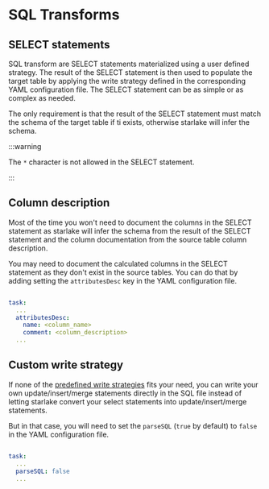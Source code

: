 #  SQL Transforms

## SELECT statements
SQL transform are SELECT statements materialized using a user defined strategy.
The result of the SELECT statement is then used to populate the target table by applying the write strategy defined in the corresponding YAML configuration file.
The SELECT statement can be as simple or as complex as needed.

The only requirement is that the result of the SELECT statement must match the schema of the target table if ti exists, otherwise starlake will infer the schema.


:::warning

The `*` character is not allowed in the SELECT statement.

:::

## Column description

Most of the time you won't need to document the columns in the SELECT statement as starlake will infer the schema from the result of the SELECT statement
and the column documentation from the source table column description.

You may need to document the calculated columns in the SELECT statement as they don't exist in the source tables.
You can do that by adding setting the `attributesDesc` key in the YAML configuration file.

```yaml title="metadata/transform/<domain>/<table>.sl.yml"

task:
  ...
  attributesDesc:
    name: <column_name>
    comment: <column_description>
  ...

```

## Custom write strategy

If none of the [predefined write strategies](../load/write-strategies) fits your need, you can write your own update/insert/merge statements directly in the SQL file
instead of letting starlake convert your select statements into update/insert/merge statements.

But in that case, you will need to set the `parseSQL` (`true` by default) to `false` in the YAML configuration file.

```yaml title="metadata/transform/<domain>/<table>.sl.yml"

task:
  ...
  parseSQL: false
  ...

```


